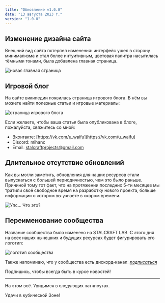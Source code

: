 ```yaml
---
title: "Обновление v1.0.0"
date: "13 августа 2023 г."
version: "1.0.0"
---
```


## Изменение дизайна сайта

Внешний вид сайта потерпел изменения: интерфейс ушел в сторону минимализма и стал более интуитивным, цветовая палитра насытилась тёмными тонами, была добавлена главная страница.

![новая главная страница](https://stalcraftwiki-prod.b-cdn.net/releases/1.0.0/ru/picture-1.jpg)

## Игровой блог

На сайте википедии появилась страница игрового блога. В нём вы можете найти полезные статьи и игровые материалы:

![страница игрового блога](https://stalcraftwiki-prod.b-cdn.net/releases/1.0.0/ru/picture-2.jpg)

Если желаете, чтобы ваша статья была опубликована в блоге, пожалуйста, свяжитесь со мной:

 - Вконтакте:  [https://vk.com/u_waifu](https://vk.com/u_waifu)
 - Discord: mihanc
 - Email: stalcraftprojects@gmail.com

## Длительное отсутствие обновлений

Как вы могли заметить, обновления для наших ресурсов стали выпускаться с большей периодичностью, чем это было раньше. Причиной тому тот факт, что на протяжении последних 5-ти месяцев мы тратили своё свободное время на разработку нового проекта, больше информации о котором вы узнаете в скором времени.

![Упс… Что это?](https://stalcraftwiki-prod.b-cdn.net/releases/1.0.0/ru/picture-3.jpg)

## Переименование сообщества

Название сообщества было изменено на STALCRAFT LAB. С этого дня на всех наших нынешних и будущих ресурсах будет фигурировать его логотип:

![логотип сообщества](https://stalcraftwiki-prod.b-cdn.net/releases/1.0.0/ru/picture-4.jpg)

Также напоминаю, что у сообщества есть дискорд-канал:
[*подписаться*](https://discord.com/invite/yy2yHAa)

Подпишись, чтобы всегда быть в курсе новостей!

---

На этом всё. Увидимся в следующих патчноутах.

Удачи в кубической Зоне!
